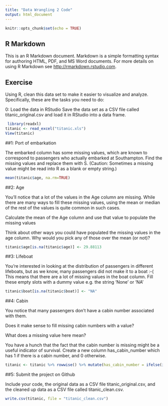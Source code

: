 ---
title: "Data Wrangling 2 Code"
output: html_document
---

```{r setup, include=FALSE}
knitr::opts_chunk$set(echo = TRUE)
```

## R Markdown

This is an R Markdown document. Markdown is a simple formatting syntax for authoring HTML, PDF, and MS Word documents. For more details on using R Markdown see <http://rmarkdown.rstudio.com>.


## Exercise

Using R, clean this data set to make it easier to visualize and analyze. Specifically, these are the tasks you need to do: 

0: Load the data in RStudio
Save the data set as a CSV file called titanic_original.csv and load it in RStudio into a data frame.


```{r}
 library(readxl)
titanic <- read_excel("titanic.xls")
View(titanic)
```

##1: Port of embarkation

The embarked column has some missing values, which are known to correspond to passengers who actually embarked at Southampton. Find the missing values and replace them with S. (Caution: Sometimes a missing value might be read into R as a blank or empty string.)


```{r}
mean(titanic$age, na.rm=TRUE)
```
##2: Age

You'll notice that a lot of the values in the Age column are missing. While there are many ways to fill these missing values, using the mean or median of the rest of the values is quite common in such cases.

Calculate the mean of the Age column and use that value to populate the missing values

Think about other ways you could have populated the missing values in the age column. Why would you pick any of those over the mean (or not)?

```{r}

titanic$age[is.na(titanic$age)] <- 29.88113
```
##3: Lifeboat

You're interested in looking at the distribution of passengers in different lifeboats, but as we know, many passengers did not make it to a boat :-( This means that there are a lot of missing values in the boat column. Fill these empty slots with a dummy value e.g. the string 'None' or 'NA'

```{r}
titanic$boat[is.na(titanic$boat)] <- "NA"
```
##4: Cabin

You notice that many passengers don't have a cabin number associated with them.

Does it make sense to fill missing cabin numbers with a value?

What does a missing value here mean?

You have a hunch that the fact that the cabin number is missing might be a useful indicator of survival. Create a new column has_cabin_number which has 1 if there is a cabin number, and 0 otherwise.

```{r}
titanic <- titanic %>% rowwise() %>% mutate(has_cabin_number = ifelse(is.na(cabin),0,1))
```

##5: Submit the project on Github

Include your code, the original data as a CSV file titanic_original.csv, and the cleaned up data as a CSV file called titanic_clean.csv.


```{r}
write.csv(titanic, file = "titanic_clean.csv")
```




